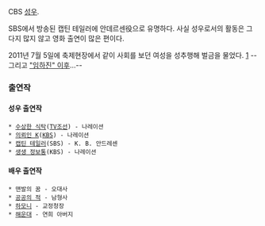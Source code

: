 CBS [[성우]].

SBS에서 방송된 캡틴 테일러에 안데르센役으로 유명하다. 사실 성우로서의 활동은 그다지 많지 않고 영화 출연이 많은 편이다.

2011년 7월 5일에 축제현장에서 같이 사회를 보던 여성을 성추행해 벌금을 물었다.
[http://news.nate.com/view/20110705n02285] --그리고 [["임하진" 이후]]...--

=== 출연작 ===
==== 성우 출연작 ====
 * [[수상한 식탁]]([[TV조선]]) - 나레이션
 * [[의뢰인 K]]([[KBS]]) - 나레이션
 * [[캡틴 테일러]](SBS) - K. B. 안드레센
 * [[생생 정보통]](KBS) - 나레이션

==== 배우 출연작 ====
 * 맨발의 꿈 - 오대사
 * [[공공의 적]] - 남형사
 * [[하모니]] - 교정청장
 * [[해운대]] - 연희 아버지
